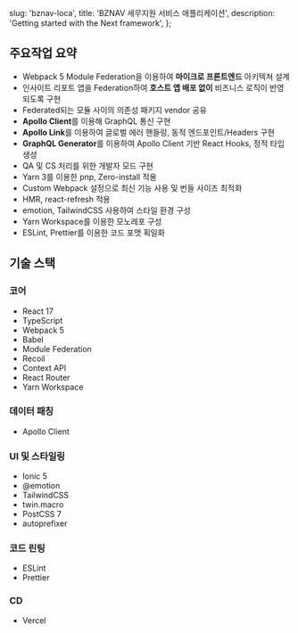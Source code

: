   slug: 'bznav-loca',
  title: 'BZNAV 세무지원 서비스 애플리케이션',
  description: 'Getting started with the Next framework',
};


## 주요작업 요약

- Webpack 5 Module Federation을 이용하여 **마이크로 프론트엔드** 아키텍쳐 설계
- 인사이트 리포트 앱을 Federation하여 **호스트 앱 배포 없이** 비즈니스 로직이 반영되도록 구현
- Federated되는 모듈 사이의 의존성 패키지 vendor 공유
- **Apollo Client**를 이용해 GraphQL 통신 구현
- **Apollo Link**를 이용하여 글로벌 에러 핸들링, 동적 엔드포인트/Headers 구현
- **GraphQL Generator**를 이용하여 Apollo Client 기반 React Hooks, 정적 타입 생성
- QA 및 CS 처리를 위한 개발자 모드 구현
- Yarn 3를 이용한 pnp, Zero-install 적용
- Custom Webpack 설정으로 최신 기능 사용 및 번들 사이즈 최적화
- HMR, react-refresh 적용
- emotion, TailwindCSS 사용하여 스타일 환경 구성
- Yarn Workspace를 이용한 모노레포 구성
- ESLint, Prettier를 이용한 코드 포맷 획일화

## 기술 스택

### 코어

- React 17
- TypeScript
- Webpack 5
- Babel
- Module Federation
- Recoil
- Context API
- React Router
- Yarn Workspace

### 데이터 패칭
- Apollo Client

### UI 및 스타일링

- Ionic 5
- @emotion
- TailwindCSS
- twin.macro
- PostCSS 7
- autoprefixer

### 코드 린팅

- ESLint
- Prettier

### CD

- Vercel
